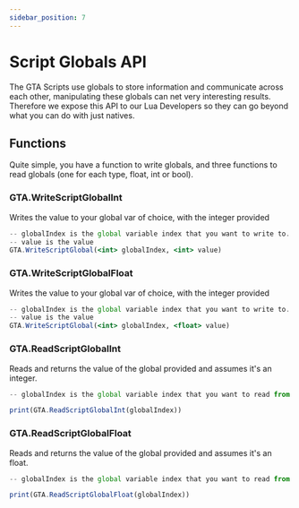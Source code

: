 ```yaml
---
sidebar_position: 7
---
```


# Script Globals API

The GTA Scripts use globals to store information and communicate across each other, manipulating these globals can net very interesting results. 
Therefore we expose this API to our Lua Developers so they can go beyond what you can do with just natives.

## Functions

Quite simple, you have a function to write globals, and three functions to read globals (one for each type, float, int or bool).

### GTA.WriteScriptGlobalInt
Writes the value to your global var of choice, with the integer provided

```jsx title="WriteScriptGlobalInt Example"
-- globalIndex is the global variable index that you want to write to. This can be found in the GTA scripts.
-- value is the value
GTA.WriteScriptGlobal(<int> globalIndex, <int> value)
```

### GTA.WriteScriptGlobalFloat
Writes the value to your global var of choice, with the integer provided

```jsx title="WriteScriptGlobalFloat Example"
-- globalIndex is the global variable index that you want to write to. This can be found in the GTA scripts.
-- value is the value
GTA.WriteScriptGlobal(<int> globalIndex, <float> value)
```


### GTA.ReadScriptGlobalInt
Reads and returns the value of the global provided and assumes it's an integer.

```jsx title="ReadScriptGlobalInt Example"
-- globalIndex is the global variable index that you want to read from. This can be found in the GTA scripts.

print(GTA.ReadScriptGlobalInt(globalIndex))
```

### GTA.ReadScriptGlobalFloat
Reads and returns the value of the global provided and assumes it's an float.

```jsx title="ReadScriptGlobalFloat Example"
-- globalIndex is the global variable index that you want to read from. This can be found in the GTA scripts.

print(GTA.ReadScriptGlobalFloat(globalIndex))

```
